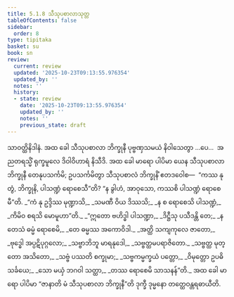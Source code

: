 ```yaml
---
title: 5.1.8 သီသုပစာလာသုတ္တ
tableOfContents: false
sidebar:
  order: 8
type: tipitaka
basket: su
book: sn
review:
  current: review
  updated: '2025-10-23T09:13:55.976354'
  updated_by: ''
  notes: ''
  history:
  - state: review
    date: '2025-10-23T09:13:55.976354'
    updated_by: ''
    notes: ''
    previous_state: draft
---
```



<ReviewStatus review={frontmatter.review} showDetails={true} />

<HypothesisAnnotation frontmatter={frontmatter} />

<DynamicBreadcrumb />

<Division number="169" book="sn" e="ch" v="18" p="304">

<Paragraph number="984" book="sn">
သာဝတ္ထိနိဒါနံ. အထ ခေါ သီသုပစာလာ ဘိက္ခုနီ ပုဗ္ဗဏှသမယံ နိဝါသေတွာ …ပေ…  အညတရသ္မိံ ရုက္ခမူလေ ဒိဝါဝိဟာရံ နိသီဒိ. အထ ခေါ မာရော ပါပိမာ ယေန သီသုပစာလာ ဘိက္ခုနီ တေနုပသင်္ကမိ; ဥပသင်္ကမိတွာ သီသုပစာလံ ဘိက္ခုနိံ ဧတဒဝေါစ—  “ကဿ နု တွံ, ဘိက္ခုနိ, ပါသဏ္ဍံ ရောစေသီ”တိ? “န ခွါဟံ, အာဝုသော, ကဿစိ ပါသဏ္ဍံ ရောစေမီ”တိ.
</Paragraph>

<Paragraph number="985" type="verses" book="sn">
_“ကံ နု ဥဒ္ဒိဿ မုဏ္ဍာသိ,_  
_သမဏီ ဝိယ ဒိဿသိ;_  
_န စ ရောစေသိ ပါသဏ္ဍံ,_  
_ကိမိဝ စရသိ မောမူဟာ”တိ._  

</Paragraph>

<Paragraph number="986" type="verses" book="sn">
_“ဣတော ဗဟိဒ္ဓါ ပါသဏ္ဍာ,_  
_ဒိဋ္ဌီသု ပသီဒန္တိ တေ;_  
_န တေသံ ဓမ္မံ ရောစေမိ,_  
_တေ ဓမ္မဿ အကောဝိဒါ._  

</Paragraph>

<Paragraph number="987" type="verses" book="sn">
_အတ္ထိ သကျကုလေ ဇာတော,_  
_ဗုဒ္ဓေါ အပ္ပဋိပုဂ္ဂလော;_  
_သဗ္ဗာဘိဘူ မာရနုဒေါ,_  
_သဗ္ဗတ္ထမပရာဇိတော._  

</Paragraph>

<Paragraph number="988" type="verses" book="sn">
_သဗ္ဗတ္ထ မုတ္တော အသိတော,_  
_သဗ္ဗံ ပဿတိ စက္ခုမာ;_  
_သဗ္ဗကမ္မက္ခယံ ပတ္တော,_  
_ဝိမုတ္တော ဥပဓိသင်္ခယေ;_  
_သော မယှံ ဘဂဝါ သတ္ထာ,_  
_တဿ ရောစေမိ သာသနန်”တိ._  

</Paragraph>

<Paragraph number="989" book="sn">
အထ ခေါ မာရော ပါပိမာ “ဇာနာတိ မံ သီသုပစာလာ ဘိက္ခုနီ”တိ ဒုက္ခီ ဒုမ္မနော တတ္ထေဝန္တရဓာယီတိ.
</Paragraph>
</Division>
